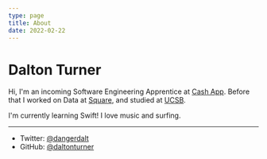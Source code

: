 ```yaml
---
type: page
title: About
date: 2022-02-22
---
```


# Dalton Turner

Hi, I'm an incoming Software Engineering Apprentice at [Cash App](https://cash.app/). Before that I worked on Data at [Square](https://squareup.com/us/en), and studied at [UCSB](https://www.ucsb.edu/). 

I'm currently learning Swift! I love music and surfing. 

---

- Twitter: [@dangerdalt](https://twitter.com/dangerdalt)
- GitHub: [@daltonturner](https://github.com/daltonturner)
